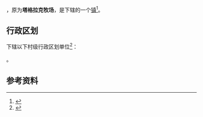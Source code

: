 {{中国乡级行政区|65/29/22/403/000}}

'''{{PAGENAMEBASE}}'''，原为'''塔格拉克牧场'''，是{{PRC admin/fullname|65/29/22/403/000|3}}下辖的一个[[行政建制镇|镇]]<ref>{{PRC admin/ref sgc|{{PRC admin/parent|65/29/22/403/000}}}}</ref>。

== 行政区划 ==
{{PAGENAMEBASE}}下辖以下村级行政区划单位<ref>{{PRC admin/ref sgc|65/29/22/403/000}}</ref>：

{{PRC admin/children|65/29/22/403/000}}。

== 参考资料 ==
{{reflist}}

{{新疆行政区划小作品}}
{{PRC admin/navcat|65/29/22/403/000}}